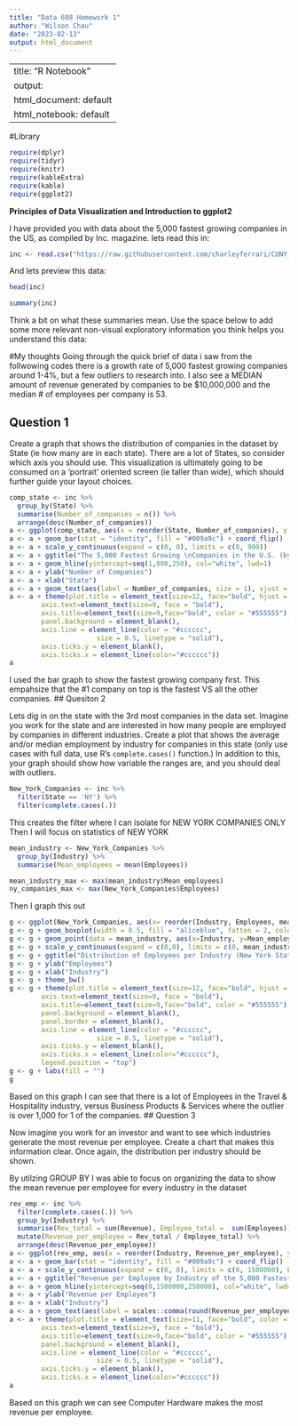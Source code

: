 ```yaml
---
title: "Data 608 Homework 1"
author: "Wilson Chau"
date: "2023-02-13"
output: html_document
---
```

---
title: "R Notebook"
output:
  html_document: default
  html_notebook: default
---
#Library

```r
require(dplyr)
require(tidyr)
require(knitr)
require(kableExtra)
require(kable)
require(ggplot2)
```
**Principles of Data Visualization and Introduction to ggplot2**

I have provided you with data about the 5,000 fastest growing companies in the US, as compiled by Inc. magazine. lets read this in:

```r
inc <- read.csv("https://raw.githubusercontent.com/charleyferrari/CUNY_DATA_608/master/module1/Data/inc5000_data.csv", header= TRUE)
```

And lets preview this data:

```r
head(inc)
```
```r
summary(inc)
```

Think a bit on what these summaries mean. Use the space below to add some more relevant non-visual exploratory information you think helps you understand this data:

#My thoughts
Going through the quick brief of data i saw from the follwowing codes there is a growth rate of 5,000 fastest growing companies around 1-4%, but a few outliers to research into. I also see a MEDIAN amount of revenue generated by companies to be $10,000,000 and the median # of employees per company is 53.


## Question 1

Create a graph that shows the distribution of companies in the dataset by State (ie how many are in each state). There are a lot of States, so consider which axis you should use. This visualization is ultimately going to be consumed on a 'portrait' oriented screen (ie taller than wide), which should further guide your layout choices.

```r
comp_state <- inc %>% 
  group_by(State) %>% 
  summarise(Number_of_companies = n()) %>% 
  arrange(desc(Number_of_companies))
a <- ggplot(comp_state, aes(x = reorder(State, Number_of_companies), y = Number_of_companies)) 
a <- a + geom_bar(stat = "identity", fill = "#009a9c") + coord_flip()
a <- a + scale_y_continuous(expand = c(0, 0), limits = c(0, 900)) 
a <- a + ggtitle("The 5,000 Fastest Growing \nCompanies in the U.S. (by State)")
a <- a + geom_hline(yintercept=seq(1,800,250), col="white", lwd=1)
a <- a + ylab("Number of Companies")
a <- a + xlab("State")
a <- a + geom_text(aes(label = Number_of_companies, size = 1), vjust = 0.20, hjust = -0.25, size=2.5, fontface='bold', color="#009a9c")
a <- a + theme(plot.title = element_text(size=12, face="bold", hjust = 0.25),
        axis.text=element_text(size=9, face = "bold"),
        axis.title=element_text(size=9,face="bold", color = "#555555"),
        panel.background = element_blank(),
        axis.line = element_line(color = "#cccccc", 
                      size = 0.5, linetype = "solid"),
        axis.ticks.y = element_blank(),
        axis.ticks.x = element_line(color="#cccccc"))
a
```
I used the bar graph to show the fastest growing company first. This empahsize that the #1 company on top is the fastest VS all the other companies. 
## Quesiton 2

Lets dig in on the state with the 3rd most companies in the data set. Imagine you work for the state and are interested in how many people are employed by companies in different industries. Create a plot that shows the average and/or median employment by industry for companies in this state (only use cases with full data, use R's `complete.cases()` function.) In addition to this, your graph should show how variable the ranges are, and you should deal with outliers.

```r
New_York_Companies <- inc %>% 
  filter(State == 'NY') %>% 
  filter(complete.cases(.))
```
This creates the filter where I can isolate for NEW YORK COMPANIES ONLY
Then I will focus on statistics of NEW YORK
```r
mean_industry <- New_York_Companies %>% 
  group_by(Industry) %>% 
  summarise(Mean_employees = mean(Employees))

mean_industry_max <- max(mean_industry$Mean_employees)
ny_companies_max <- max(New_York_Companies$Employees)
```
Then I graph this out
```r
g <- ggplot(New_York_Companies, aes(x= reorder(Industry, Employees, mean), y=Employees))
g <- g + geom_boxplot(width = 0.5, fill = "aliceblue", fatten = 2, color="#333333", alpha=0.2) + coord_flip()
g <- g + geom_point(data = mean_industry, aes(x=Industry, y=Mean_employees, fill = "Mean Employees"),  color="maroon", size = 2, show.legend = TRUE)
g <- g + scale_y_continuous(expand = c(0,0), limits = c(0, mean_industry_max + 50))
g <- g + ggtitle("Distribution of Employees per Industry (New York State)")
g <- g + ylab("Employees")
g <- g + xlab("Industry")
g <- g + theme_bw()
g <- g + theme(plot.title = element_text(size=12, face="bold", hjust = 0.5, color = "#555555"),
        axis.text=element_text(size=9, face = "bold"),
        axis.title=element_text(size=9,face="bold", color = "#555555"),
        panel.background = element_blank(),
        panel.border = element_blank(),
        axis.line = element_line(color = "#cccccc", 
                      size = 0.5, linetype = "solid"),
        axis.ticks.y = element_blank(),
        axis.ticks.x = element_line(color="#cccccc"),
        legend.position = "top")
g <- g + labs(fill = "")
g
```
Based on this graph I can see that there is a lot of Employees in the Travel & Hospitality industry, versus Business Products & Services where the outlier is over 1,000 for 1 of the companies. 
## Question 3

Now imagine you work for an investor and want to see which industries generate the most revenue per employee. Create a chart that makes this information clear. Once again, the distribution per industry should be shown.

By utilzing GROUP BY I was able to focus on organizing the data to show the mean revenue per employee for every industry in the dataset 
```r
rev_emp <- inc %>% 
  filter(complete.cases(.)) %>% 
  group_by(Industry) %>% 
  summarise(Rev_total = sum(Revenue), Employee_total =  sum(Employees)) %>%
  mutate(Revenue_per_employee = Rev_total / Employee_total) %>% 
  arrange(desc(Revenue_per_employee))
a <- ggplot(rev_emp, aes(x = reorder(Industry, Revenue_per_employee), y = Revenue_per_employee)) 
a <- a + geom_bar(stat = "identity", fill = "#009a9c") + coord_flip()
a <- a + scale_y_continuous(expand = c(0, 0), limits = c(0, 1500000), breaks = c(0, 500000, 1000000), labels = scales::comma) 
a <- a + ggtitle("Revenue per Employee by Industry of the 5,000 Fastest Growing \nCompanies in the U.S.")
a <- a + geom_hline(yintercept=seq(0,1500000,250000), col="white", lwd=1)
a <- a + ylab("Revenue per Employee")
a <- a + xlab("Industry")
a <- a + geom_text(aes(label = scales::comma(round(Revenue_per_employee, 0)), size = 1), vjust = 0.20, hjust = -0.15, size=2.5, fontface='bold', color="#009a9c")
a <- a + theme(plot.title = element_text(size=11, face="bold", color = "#555555"),
        axis.text=element_text(size=9, face = "bold"),
        axis.title=element_text(size=9,face="bold", color = "#555555"),
        panel.background = element_blank(),
        axis.line = element_line(color = "#cccccc", 
                      size = 0.5, linetype = "solid"),
        axis.ticks.y = element_blank(),
        axis.ticks.x = element_line(color="#cccccc"))
a
```
Based on this graph we can see Computer Hardware makes the most revenue per employee. 
